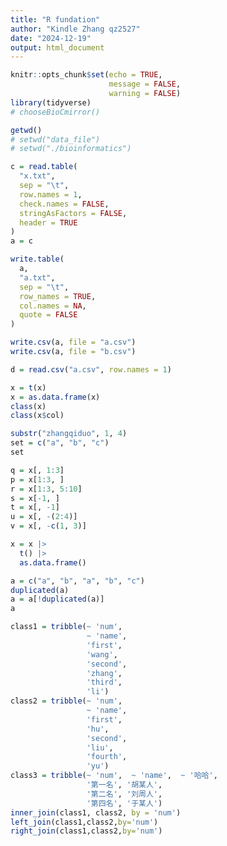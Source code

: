 ```yaml
---
title: "R fundation"
author: "Kindle Zhang qz2527"
date: "2024-12-19"
output: html_document
---
```


```r
knitr::opts_chunk$set(echo = TRUE,
                      message = FALSE,
                      warning = FALSE)
library(tidyverse)
# chooseBioCmirror()
```

```r
getwd()
# setwd("data_file")
# setwd("./bioinformatics")
```

```r
c = read.table(
  "x.txt",
  sep = "\t",
  row.names = 1,
  check.names = FALSE,
  stringAsFactors = FALSE,
  header = TRUE
)
a = c

write.table(
  a,
  "a.txt",
  sep = "\t",
  row_names = TRUE,
  col.names = NA,
  quote = FALSE
)

write.csv(a, file = "a.csv")
write.csv(a, file = "b.csv")

d = read.csv("a.csv", row.names = 1)
```

```r
x = t(x)
x = as.data.frame(x)
class(x)
class(x$col)

substr("zhangqiduo", 1, 4)
set = c("a", "b", "c")
set

q = x[, 1:3]
p = x[1:3, ]
r = x[1:3, 5:10]
s = x[-1, ]
t = x[, -1]
u = x[, -(2:4)]
v = x[, -c(1, 3)]

x = x |>
  t() |>
  as.data.frame()
```

```r
a = c("a", "b", "a", "b", "c")
duplicated(a)
a = a[!duplicated(a)]
a
```
```r
class1 = tribble(~ 'num',
                 ~ 'name',
                 'first',
                 'wang',
                 'second',
                 'zhang',
                 'third',
                 'li')
class2 = tribble(~ 'num',
                 ~ 'name',
                 'first',
                 'hu',
                 'second',
                 'liu',
                 'fourth',
                 'yu')
class3 = tribble(~ 'num',  ~ 'name',  ~ '哈哈',
                 '第一名', '胡某人',
                 '第二名', '刘周人',
                 '第四名', '于某人')
inner_join(class1, class2, by = 'num')
left_join(class1,class2,by='num')
right_join(class1,class2,by='num')
```


